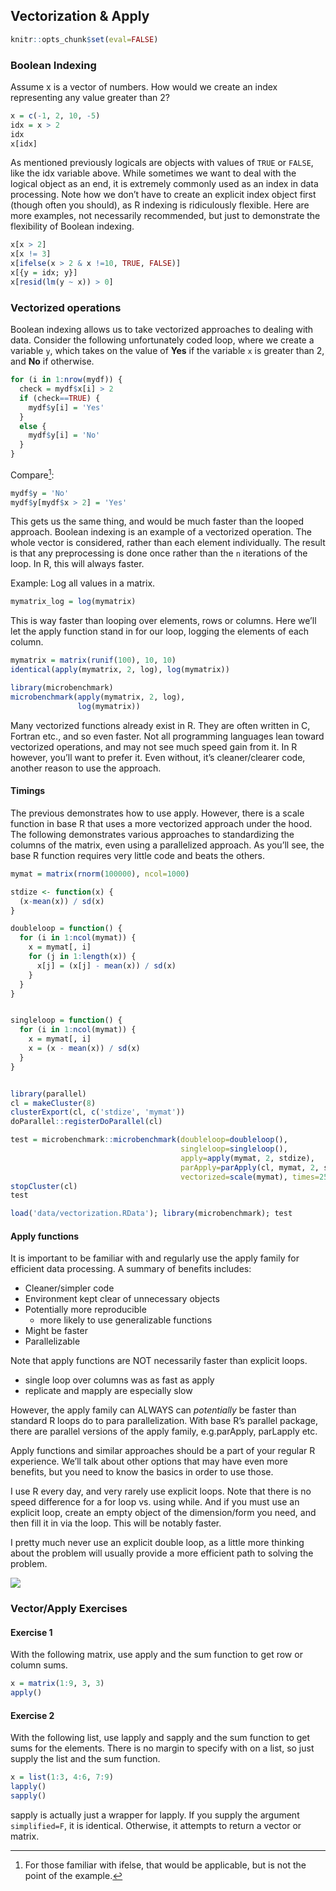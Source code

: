 ## Vectorization & Apply

```r
knitr::opts_chunk$set(eval=FALSE)
```


### Boolean Indexing

Assume <span class="objclass">x</span> is a vector of numbers. How would we create an index representing any value greater than 2?

```r
x = c(-1, 2, 10, -5)
idx = x > 2
idx
x[idx]
```

As mentioned previously <span class="objclass">logicals</span> are objects with values of `TRUE` or `FALSE`, like the <span class="objclass">idx</span> variable above.  While sometimes we want to deal with the logical object as an end, it is extremely commonly used as an index in data processing. Note how we don't have to create an explicit index object first (though often you should), as R indexing is ridiculously flexible.  Here are more examples, not necessarily recommended, but just to demonstrate the flexibility of Boolean indexing.

```r
x[x > 2]
x[x != 3]
x[ifelse(x > 2 & x !=10, TRUE, FALSE)]
x[{y = idx; y}]
x[resid(lm(y ~ x)) > 0]
```

### Vectorized operations

Boolean indexing allows us to take <span class="emph">vectorized</span> approaches to dealing with data. Consider the following unfortunately coded loop, where we create a variable `y`, which takes on the value of **Yes** if the variable `x` is greater than 2, and **No** if otherwise.

```r
for (i in 1:nrow(mydf)) {
  check = mydf$x[i] > 2
  if (check==TRUE) {
    mydf$y[i] = 'Yes'
  } 
  else {
    mydf$y[i] = 'No'
  }
}
```

Compare[^ifelse]:

```r
mydf$y = 'No'
mydf$y[mydf$x > 2] = 'Yes'
```

This gets us the same thing, and would be much faster than the looped approach. Boolean indexing is an example of a vectorized operation.  The whole vector is considered, rather than each element individually.  The result is that any preprocessing is done once rather than the `n` iterations of the loop.  In R, this will  always faster.

Example: Log all values in a matrix.

```r
mymatrix_log = log(mymatrix)
```

This is way faster than looping over elements, rows or columns. Here we'll let the <span class="func">apply</span> function stand in for our loop, logging the elements of each column.

```r
mymatrix = matrix(runif(100), 10, 10)
identical(apply(mymatrix, 2, log), log(mymatrix))

library(microbenchmark)
microbenchmark(apply(mymatrix, 2, log),
               log(mymatrix))
```


Many vectorized functions already exist in R.  They are often written in C, Fortran etc., and so even faster.  Not all programming languages lean toward vectorized operations, and may not see much speed gain from it.  In R however, you'll want to prefer it.  Even without, it's cleaner/clearer code, another reason to use the approach.
  



#### Timings

The previous demonstrates how to use apply. However, there is a <span class="func">scale</span> function in base R that uses a more vectorized approach under the hood. The following demonstrates various approaches to standardizing the columns of the matrix, even using a parallelized approach. As you'll see, the base R function requires very little code and beats the others.

```r
mymat = matrix(rnorm(100000), ncol=1000)

stdize <- function(x) {
  (x-mean(x)) / sd(x)
}

doubleloop = function() {
  for (i in 1:ncol(mymat)) {
    x = mymat[, i]
    for (j in 1:length(x)) {
      x[j] = (x[j] - mean(x)) / sd(x)
    }
  }
}


singleloop = function() {
  for (i in 1:ncol(mymat)) {
    x = mymat[, i]
    x = (x - mean(x)) / sd(x)
  }
}


library(parallel)
cl = makeCluster(8)
clusterExport(cl, c('stdize', 'mymat'))
doParallel::registerDoParallel(cl)

test = microbenchmark::microbenchmark(doubleloop=doubleloop(),
                                      singleloop=singleloop(), 
                                      apply=apply(mymat, 2, stdize), 
                                      parApply=parApply(cl, mymat, 2, stdize),
                                      vectorized=scale(mymat), times=25)
stopCluster(cl)
test
```
```r
load('data/vectorization.RData'); library(microbenchmark); test
```

    
#### Apply functions

It is important to be familiar with and regularly use the apply family for efficient data processing. A summary of benefits includes:
  
- Cleaner/simpler code
- Environment kept clear of unnecessary objects
- Potentially more reproducible
    - more likely to use generalizable functions
- Might be faster
- Parallelizable
    
Note that apply functions are <span class="emph">NOT</span> necessarily faster than explicit loops.

- single loop over columns was as fast as apply
- <span class="func">replicate</span> and <span class="func">mapply</span> are especially slow

However, the apply family can ALWAYS can *potentially* be faster than standard R loops do to para parallelization.  With base R's <span class="pack">parallel</span> package, there are parallel versions of the apply family, e.g.<span class="func">parApply</span>, <span class="func">parLapply</span> etc.

Apply functions and similar approaches should be a part of your regular R experience.  We'll talk about other options that may have even more benefits, but you need to know the basics in order to use those.  



<div class='note'>
I use R every day, and very rarely use explicit loops.  Note that there is no speed difference for a <span class="func">for</span> loop vs. using <span class="func">while</span>.  And if you must use an explicit loop, create an empty object of the dimension/form you need, and then fill it in via the loop.  This will be notably faster.

I pretty much never use an explicit double loop, as a little more thinking about the problem will usually provide a more efficient path to solving the problem.

<img class='img-note' src="img/R.ico" style="display:block; margin: 0 auto;"> 
</div>




### **Vector/Apply Exercises**


#### Exercise 1

With the following <span class="objclass">matrix</span>, use <span class="func">apply</span> and the <span class="func">sum</span> function to get row or column sums.  

```r
x = matrix(1:9, 3, 3)
apply()
```

#### Exercise 2

With the following <span class="objclass">list</span>, use <span class="func">lapply</span> and <span class="func">sapply</span> and the <span class="func">sum</span> function to get sums for the elements.  There is no margin to specify with on a list, so just supply the list and the sum function.  

```r
x = list(1:3, 4:6, 7:9)
lapply()
sapply()
```

<span class="func">sapply</span> is actually just a wrapper for <span class="func">lapply</span>.  If you supply the argument `simplified=F`, it is identical. Otherwise, it attempts to return a vector or matrix.


[^ifelse]: For those familiar with <span class="func">ifelse</span>, that would be applicable, but is not the point of the example.